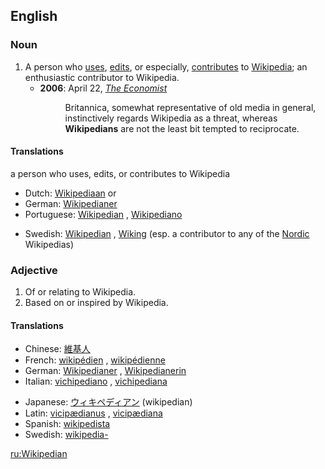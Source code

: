 ==English==

===Noun===
{{en-noun}}

# A person who [[use]]s, [[edit]]s, or especially, [[contribute]]s to [[Wikipedia]]; an enthusiastic contributor to Wikipedia.
#*'''2006''': April 22, ''[[w:The Economist|The Economist]]''
#*:Britannica, somewhat representative of old media in general, instinctively regards Wikipedia as a threat, whereas '''Wikipedians''' are not the least bit tempted to reciprocate.

====Translations====
;a person who uses, edits, or contributes to Wikipedia
{{top}}
*Dutch: [[Wikipediaan]] {{m}} or {{f}}
*German: [[Wikipedianer]]
*Portuguese: [[#Portuguese|Wikipedian]] {{c}}, [[Wikipediano]]
{{mid}}
*Swedish: [[#Swedish|Wikipedian]] {{c}}, [[Wiking]] {{c}} (esp. a contributor to any of the [[Nordic]] Wikipedias)
{{bottom}}

===Adjective===
{{en-adj|-}}

# Of or relating to Wikipedia.
# Based on or inspired by Wikipedia.

====Translations====
{{top}}
*Chinese: [[維基人]]
*French: [[wikipédien]] {{m}}, [[wikipédienne]] {{f}}
*German: [[Wikipedianer]] {{m}}, [[Wikipedianerin]] {{f}}
*Italian: [[vichipediano]] {{m}}, [[vichipediana]] {{f}}
{{mid}}
*Japanese: [[ウィキペディアン]] (wikipedian)
*Latin: [[vicipædianus]] {{m}}, [[vicipædiana]] {{f}}
*Spanish: [[wikipedista]]
*Swedish: [[wikipedia-]]
{{bottom}}

[[ru:Wikipedian]]